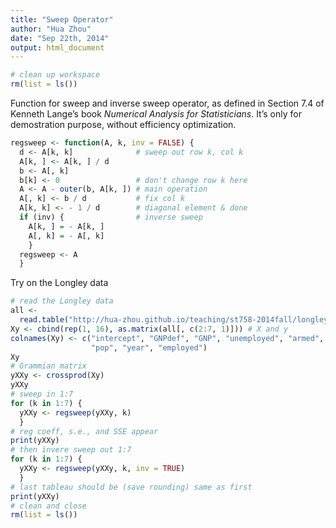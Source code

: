```yaml
---
title: "Sweep Operator"
author: "Hua Zhou"
date: "Sep 22th, 2014"
output: html_document
---
```

```r
# clean up workspace
rm(list = ls())
```
Function for sweep and inverse sweep operator, as defined in Section 7.4 of Kenneth Lange's book *Numerical Analysis for Statisticians*. It's only for demostration purpose, without efficiency optimization.
```r
regsweep <- function(A, k, inv = FALSE) {
  d <- A[k, k]              # sweep out row k, col k
  A[k, ] <- A[k, ] / d
  b <- A[, k]
  b[k] <- 0                 # don't change row k here
  A <- A - outer(b, A[k, ]) # main operation
  A[, k] <- b / d           # fix col k
  A[k, k] <- - 1 / d        # diagonal element & done
  if (inv) {                # inverse sweep
    A[k, ] = - A[k, ]
    A[, k] = - A[, k]
    }
  regsweep <- A     
  }
```
Try on the Longley data
```r
# read the Longley data
all <- 
  read.table("http://hua-zhou.github.io/teaching/st758-2014fall/longley.dat")
Xy <- cbind(rep(1, 16), as.matrix(all[, c(2:7, 1)])) # X and y
colnames(Xy) <- c("intercept", "GNPdef", "GNP", "unemployed", "armed", 
                  "pop", "year", "employed")
Xy
# Grammian matrix
yXXy <- crossprod(Xy)
yXXy
# sweep in 1:7
for (k in 1:7) {
  yXXy <- regsweep(yXXy, k)
  }
# reg coeff, s.e., and SSE appear
print(yXXy)
# then invere sweep out 1:7
for (k in 1:7) {
  yXXy <- regsweep(yXXy, k, inv = TRUE)
  }
# last tableau should be (save rounding) same as first
print(yXXy)
# clean and close
rm(list = ls())
```